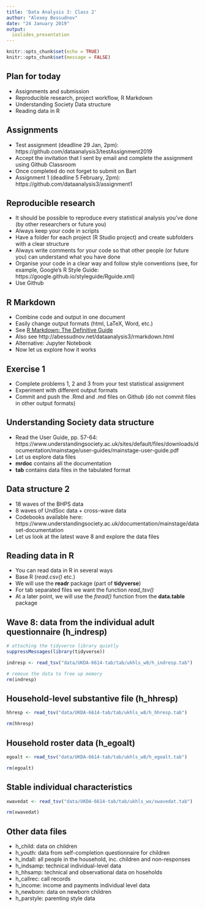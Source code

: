 ```yaml
---
title: 'Data Analysis 3: Class 2'
author: "Alexey Bessudnov"
date: "24 January 2019"
output:
  ioslides_presentation
---
```


```r
knitr::opts_chunk$set(echo = TRUE)
knitr::opts_chunk$set(message = FALSE)
```

## Plan for today

- Assignments and submission
- Reproducible research, project workflow, R Markdown
- Understanding Society Data structure
- Reading data in R

## Assignments

- Test assignment (deadline 29 Jan, 2pm): https://github.com/dataanalysis3/testAssignment2019
- Accept the invitation that I sent by email and complete the assignment using Github Classroom
- Once completed do not forget to submit on Bart
- Assignment 1 (deadline 5 February, 2pm): https://github.com/dataanalysis3/assignment1

## Reproducible research

- It should be possible to reproduce every statistical analysis you've done  (by other researchers or future you)
- Always keep your code in scripts
- Have a folder for each project (R Studio project) and create subfolders with a clear structure
- Always write comments for your code so that other people (or future you) can understand what you have done
- Organise your code in a clear way and follow style conventions (see, for example, Google's R Style Guide: https://google.github.io/styleguide/Rguide.xml)
- Use Github

## R Markdown

- Combine code and output in one document
- Easily change output formats (html, LaTeX, Word, etc.)
- See [R Markdown: The Definitive Guide](https://bookdown.org/yihui/rmarkdown/)
- Also see http://abessudnov.net/dataanalysis3/rmarkdown.html
- Alternative: Jupyter Notebook
- Now let us explore how it works

## Exercise 1

- Complete problems 1, 2 and 3 from your test statistical assignment
- Experiment with different output formats
- Commit and push the .Rmd and .md files on Github (do not commit files in other output formats)

## Understanding Society data structure

- Read the User Guide, pp. 57-64: https://www.understandingsociety.ac.uk/sites/default/files/downloads/documentation/mainstage/user-guides/mainstage-user-guide.pdf
- Let us explore data files
- **mrdoc** contains all the documentation 
- **tab** contains data files in the tabulated format

## Data structure 2

- 18 waves of the BHPS data
- 8 waves of UndSoc data + cross-wave data
- Codebooks available here: https://www.understandingsociety.ac.uk/documentation/mainstage/dataset-documentation
- Let us look at the latest wave 8 and explore the data files

## Reading data in R

- You can read data in R in several ways
- Base R (*read.csv()* etc.)
- We will use the **readr** package (part of **tidyverse**)
- For tab separated files we want the function *read_tsv()*
- At a later point, we will use the *fread()* function from the **data.table** package


## Wave 8: data from the individual adult questionnaire (h_indresp)

```r
# attaching the tidyverse library quietly
suppressMessages(library(tidyverse))

indresp <- read_tsv("data/UKDA-6614-tab/tab/ukhls_w8/h_indresp.tab")

# remove the data to free up memory
rm(indresp)

```

## Household-level substantive file (h_hhresp)


```r
hhresp <- read_tsv("data/UKDA-6614-tab/tab/ukhls_w8/h_hhresp.tab")

rm(hhresp)

```

## Household roster data (h_egoalt)

```r
egoalt <- read_tsv("data/UKDA-6614-tab/tab/ukhls_w8/h_egoalt.tab")

rm(egoalt)

```

## Stable individual characteristics

```r
xwavedat <- read_tsv("data/UKDA-6614-tab/tab/ukhls_wx/xwavedat.tab")

rm(xwavedat)

```

## Other data files

- h_child: data on children
- h_youth: data from self-completion questionnaire for children
- h_indall: all people in the household, inc. children and non-responses
- h_indsamp: technical individual-level data
- h_hhsamp: technical and observational data on hoseholds
- h_callrec: call records
- h_income: income and payments individual level data
- h_newborn: data on newborn children
- h_parstyle: parenting style data
